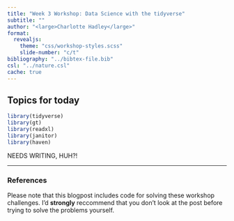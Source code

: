 ```yaml
---
title: "Week 3 Workshop: Data Science with the tidyverse"
subtitle: ""
author: "<large>Charlotte Hadley</large>"
format: 
  revealjs:
    theme: "css/workshop-styles.scss"
    slide-number: "c/t"
bibliography: "../bibtex-file.bib"
csl: "../nature.csl"
cache: true
---
```


## Topics for today

```r
library(tidyverse)
library(gt)
library(readxl)
library(janitor)
library(haven)
```

NEEDS WRITING, HUH?!

-----------

### References

::: {#refs}
:::

::: {.footnote}

Please note that this blogpost includes code for solving these workshop challenges. I'd **strongly** reccommend that you don't look at the post before trying to solve the problems yourself.

:::
